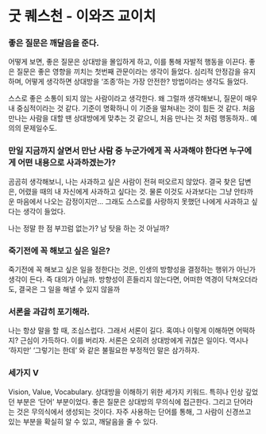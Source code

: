 # 굿 퀘스천 - 이와즈 교이치

### 좋은 질문은 깨달음을 준다.

어떻게 보면, 좋은 질문은 상대방을 몰입하게 하고, 이를 통해 자발적 행동을 이끈다. 좋은 질문은 좋은 영향을 끼치는 첫번째 관문이라는 생각이 들었다. 심리적 안정감을 유지하며, 어떻게 생각하면 상대방을 ‘조종’하는 가장 안전한? 방법이라는 생각도 들었다.

스스로 좋은 소통이 되지 않는 사람이라고 생각한다. 왜 그럴까 생각해보니, 질문이 매우 내 중심적이라는 것 같다. 기준이 명확하니 이 기준을 떨쳐내는 것이 힘든 것 같다. 처음 만나는 사람을 대할 땐 상대방에게 맞추는 것 같으니, 처음 만나는 것 처럼 행동하자.. 예의의 문제일수도.

### 만일 지금까지 살면서 만난 사람 중 누군가에게 꼭 사과해야 한다면 누구에게 어떤 내용으로 사과하겠는가?

곰곰히 생각해보니, 나는 사과하고 싶은 사람이 전혀 떠오르지 않았다. 결국 찾은 답변은, 어렸을 때의 내 자신에게 사과하고 싶다는 것. 물론 이것도 사과보다는 그냥 안타까운 마음에서 나오는 감정이지만… 그래도 스스로를 사랑하지 못했던 나에게 사과하고 싶다는 생각이 들었다.

나는 정말 한 점 부끄럼 없는가? 남 탓을 하는 것 아닐까?

### 죽기전에 꼭 해보고 싶은 일은?

죽기전에 꼭 해보고 싶은 일을 정한다는 것은, 인생의 방향성을 결정하는 행위가 아닌가 생각이 든다. 즉 대의가 아닐까. 방향성이 흔들리지 않는다면, 어떠한 역경이 닥쳐오더라도, 결국은 그 일을 해낼 수 있지 않을까

### 서론을 과감히 포기해라.

나는 항상 말을 할 때, 조심스럽다. 그래서 서론이 길다. 혹여나 이렇게 이해하면 어떡하지? 근심이 가득하다. 이를 버리자. 서론은 오히려 상대방에게 귀찮은 일이다. 역시나 ‘하지만’ ‘그렇기는 한데’ 와 같은 불필요한 부정적인 말은 삼가하자.

### 세가지 V

Vision, Value, Vocabulary. 상대방을 이해하기 위한 세가지 키워드. 특히나 인상 깊었던 부분은 ‘단어’ 부분이었다. 좋은 질문은 상대방의 무의식에 접근한다. 그리고 단어라는 것은 무의식에서 생성되는 것이다. 자주 사용하는 단어를 통해, 그 사람이 신경쓰고 있는 부분을 확실히 알 수 있고, 깨달음을 줄 수 있다.
